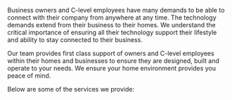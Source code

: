 Business owners and C-level employees have many demands to be able to connect with their company from anywhere at any time. The technology demands extend from their business to their homes. We understand the critical importance of ensuring all their technology support their lifestyle and ability to stay connected to their business.

Our team provides first class support of owners and C-level employees within their homes and businesses to ensure they are designed, built and operate to your needs. We ensure your home environment provides you peace of mind.

Below are some of the services we provide:

